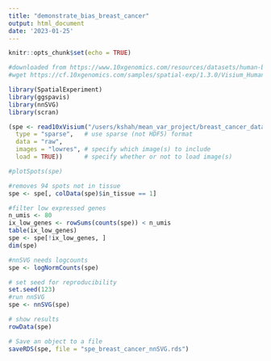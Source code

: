 ```yaml
---
title: "demonstrate_bias_breast_cancer"
output: html_document
date: '2023-01-25'
---
```


```r
knitr::opts_chunk$set(echo = TRUE)
```

```r

#downloaded from https://www.10xgenomics.com/resources/datasets/human-breast-cancer-visium-fresh-frozen-whole-transcriptome-1-standard
#wget https://cf.10xgenomics.com/samples/spatial-exp/1.3.0/Visium_Human_Breast_Cancer/Visium_Human_Breast_Cancer_raw_feature_bc_matrix.tar.gz

library(SpatialExperiment)
library(ggspavis)
library(nnSVG)
library(scran)

(spe <- read10xVisium("/users/kshah/mean_var_project/breast_cancer_data/outs",
  type = "sparse",   # use sparse (not HDF5) format
  data = "raw",     
  images = "lowres", # specify which image(s) to include
  load = TRUE))      # specify whether or not to load image(s)

#plotSpots(spe)

#removes 94 spots not in tissue
spe <- spe[, colData(spe)$in_tissue == 1]

#filter low expressed genes
n_umis <- 80
ix_low_genes <- rowSums(counts(spe)) < n_umis
table(ix_low_genes)
spe <- spe[!ix_low_genes, ]
dim(spe)

#nnSVG needs logcounts
spe <- logNormCounts(spe)

# set seed for reproducibility
set.seed(123)
#run nnSVG
spe <- nnSVG(spe)

# show results
rowData(spe)

# Save an object to a file
saveRDS(spe, file = "spe_breast_cancer_nnSVG.rds")

```


```r


```




